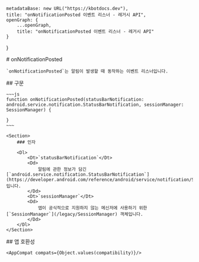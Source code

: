
    metadataBase: new URL("https://kbotdocs.dev"),
    title: "onNotificationPosted 이벤트 리스너 - 레거시 API",
    openGraph: {
        ...openGraph,
        title: "onNotificationPosted 이벤트 리스너 - 레거시 API"
    }
}

<Section>
    # onNotificationPosted

    `onNotificationPosted`는 알림이 발생할 때 동작하는 이벤트 리스너입니다.
</Section>
<Section>
    ## 구문

    ~~~js
    function onNotificationPosted(statusBarNotification: android.service.notification.StatusBarNotification, sessionManager: SessionManager) {

    }
    ~~~

    <Section>
        ### 인자

        <Dl>
            <Dt>`statusBarNotification`</Dt>
            <Dd>
                알림에 관한 정보가 담긴 [`android.service.notification.StatusBarNotification`](https://developer.android.com/reference/android/service/notification/StatusBarNotification)입니다.
            </Dd>
            <Dt>`sessionManager`</Dt>
            <Dd>
                앱이 공식적으로 지원하지 않는 메신저에 사용하기 위한 [`SessionManager`](/legacy/SessionManager) 객체입니다.
            </Dd>
        </Dl>
    </Section>
</Section>
<Section>
    ## 앱 호환성

    <AppCompat compats={Object.values(compatibility)}/>
</Section>